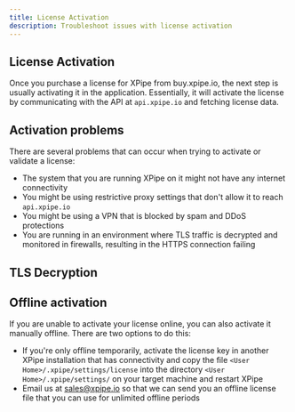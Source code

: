 ```yaml
---
title: License Activation
description: Troubleshoot issues with license activation
---
```


## License Activation

Once you purchase a license for XPipe from buy.xpipe.io, the next step is usually activating it in the application.
Essentially, it will activate the license by communicating with the API at `api.xpipe.io` and fetching license data.

## Activation problems

There are several problems that can occur when trying to activate or validate a license:
- The system that you are running XPipe on it might not have any internet connectivity
- You might be using restrictive proxy settings that don't allow it to reach `api.xpipe.io`
- You might be using a VPN that is blocked by spam and DDoS protections
- You are running in an environment where TLS traffic is decrypted and monitored in firewalls, resulting in the HTTPS connection failing

## TLS Decryption



## Offline activation

If you are unable to activate your license online, you can also activate it manually offline. There are two options to do this:
- If you're only offline temporarily, activate the license key in another XPipe installation that has connectivity and copy the file `<User Home>/.xpipe/settings/license` into the directory `<User Home>/.xpipe/settings/` on your target machine and restart XPipe
- Email us at [sales@xpipe.io](mailto:sales@xpipe.io) so that we can send you an offline license file that you can use for unlimited offline periods